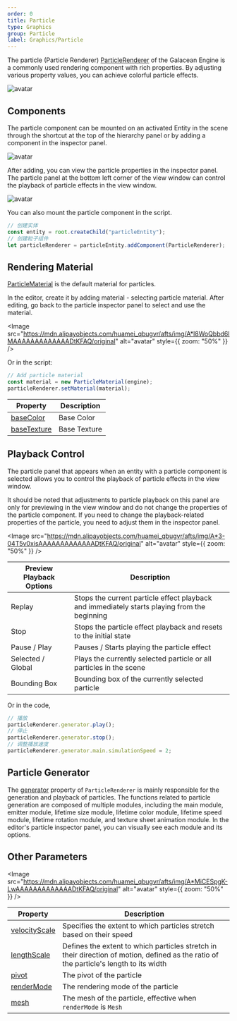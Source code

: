 ```yaml
---
order: 0
title: Particle
type: Graphics
group: Particle
label: Graphics/Particle
---
```


The particle (Particle Renderer) [ParticleRenderer](/apis/core/#ParticleRenderer) of the Galacean Engine is a commonly used rendering component with rich properties. By adjusting various property values, you can achieve colorful particle effects.

![avatar](https://mdn.alipayobjects.com/huamei_qbugvr/afts/img/A*oPEmTqfD_asAAAAAAAAAAAAADtKFAQ/original)

## Components

The particle component can be mounted on an activated Entity in the scene through the shortcut at the top of the hierarchy panel or by adding a component in the inspector panel.

![avatar](https://mdn.alipayobjects.com/huamei_qbugvr/afts/img/A*fD8iTZUbiI4AAAAAAAAAAAAADtKFAQ/original)

After adding, you can view the particle properties in the inspector panel. The particle panel at the bottom left corner of the view window can control the playback of particle effects in the view window.

![avatar](https://mdn.alipayobjects.com/huamei_qbugvr/afts/img/A*KekfSb89BSIAAAAAAAAAAAAADtKFAQ/original)

You can also mount the particle component in the script.

```ts
// 创建实体
const entity = root.createChild("particleEntity");
// 创建粒子组件
let particleRenderer = particleEntity.addComponent(ParticleRenderer);
```

## Rendering Material

[ParticleMaterial](/apis/core/#ParticleMaterial) is the default material for particles.

In the editor, create it by adding material - selecting particle material. After editing, go back to the particle inspector panel to select and use the material.

<Image src="https://mdn.alipayobjects.com/huamei_qbugvr/afts/img/A*l8WoQbbd6lMAAAAAAAAAAAAADtKFAQ/original" alt="avatar" style={{ zoom: "50%" }} />

Or in the script:

```ts
// Add particle material
const material = new ParticleMaterial(engine);
particleRenderer.setMaterial(material);
```

| Property                                             | Description |
| ---------------------------------------------------- | ----------- |
| [baseColor](/apis/core/#ParticleMaterial-baseColor)   | Base Color  |
| [baseTexture](/apis/core/#ParticleMaterial-baseColor) | Base Texture|

## Playback Control

The particle panel that appears when an entity with a particle component is selected allows you to control the playback of particle effects in the view window.

It should be noted that adjustments to particle playback on this panel are only for previewing in the view window and do not change the properties of the particle component. If you need to change the playback-related properties of the particle, you need to adjust them in the inspector panel.

<Image src="https://mdn.alipayobjects.com/huamei_qbugvr/afts/img/A*3-04T5v0xisAAAAAAAAAAAAADtKFAQ/original" alt="avatar" style={{ zoom: "50%" }} />

| Preview Playback Options | Description                                      |
| ------------------------ | ------------------------------------------------ |
| Replay                   | Stops the current particle effect playback and immediately starts playing from the beginning |
| Stop                     | Stops the particle effect playback and resets to the initial state |
| Pause / Play             | Pauses / Starts playing the particle effect      |
| Selected / Global        | Plays the currently selected particle or all particles in the scene |
| Bounding Box             | Bounding box of the currently selected particle  |

Or in the code,

```ts
// 播放
particleRenderer.generator.play();
// 停止
particleRenderer.generator.stop();
// 调整播放速度
particleRenderer.generator.main.simulationSpeed = 2;
```

## Particle Generator

The [generator](/apis/core/#ParticleGenerator) property of `ParticleRenderer` is mainly responsible for the generation and playback of particles. The functions related to particle generation are composed of multiple modules, including the main module, emitter module, lifetime size module, lifetime color module, lifetime speed module, lifetime rotation module, and texture sheet animation module. In the editor's particle inspector panel, you can visually see each module and its options.

## Other Parameters

<Image src="https://mdn.alipayobjects.com/huamei_qbugvr/afts/img/A*MiCESpgK-LwAAAAAAAAAAAAADtKFAQ/original" alt="avatar" style={{ zoom: "50%" }} />

| Property | Description |
| --- | --- |
| [velocityScale](/apis/core/#ParticleRenderer-velocityScale) | Specifies the extent to which particles stretch based on their speed |
| [lengthScale](/apis/core/#ParticleRenderer-lengthScale) | Defines the extent to which particles stretch in their direction of motion, defined as the ratio of the particle's length to its width |
| [pivot](/apis/core/#ParticleRenderer-pivot) | The pivot of the particle |
| [renderMode](/apis/core/#ParticleRenderer-renderMode) | The rendering mode of the particle |
| [mesh](/apis/core/#ParticleRenderer-mesh) | The mesh of the particle, effective when `renderMode` is `Mesh` |
